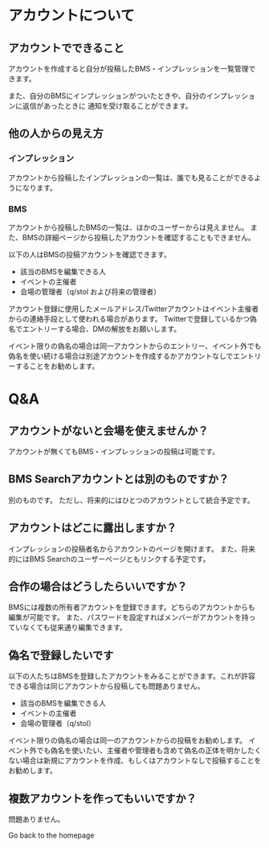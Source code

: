 
<SEO title="アカウントについて" />

# アカウントについて

## アカウントでできること

アカウントを作成すると自分が投稿したBMS・インプレッションを一覧管理できます。

また、自分のBMSにインプレッションがついたときや、自分のインプレッションに返信があったときに
通知を受け取ることができます。

## 他の人からの見え方
### インプレッション
アカウントから投稿したインプレッションの一覧は、誰でも見ることができるようになります。

### BMS
アカウントから投稿したBMSの一覧は、ほかのユーザーからは見えません。
また、BMSの詳細ページから投稿したアカウントを確認することもできません。

以下の人はBMSの投稿アカウントを確認できます。
- 該当のBMSを編集できる人
- イベントの主催者
- 会場の管理者（q/stol および将来の管理者）

アカウント登録に使用したメールアドレス/Twitterアカウントはイベント主催者からの連絡手段として使われる場合があります。
Twitterで登録しているかつ偽名でエントリーする場合、DMの解放をお願いします。

イベント限りの偽名の場合は同一アカウントからのエントリー、イベント外でも偽名を使い続ける場合は別途アカウントを作成するかアカウントなしでエントリーすることをお勧めします。

# Q&A
## アカウントがないと会場を使えませんか？
アカウントが無くてもBMS・インプレッションの投稿は可能です。

## BMS Searchアカウントとは別のものですか？
別のものです。
ただし、将来的にはひとつのアカウントとして統合予定です。

## アカウントはどこに露出しますか？
インプレッションの投稿者名からアカウントのページを開けます。
また、将来的にはBMS Searchのユーザーページともリンクする予定です。

## 合作の場合はどうしたらいいですか？
BMSには複数の所有者アカウントを登録できます。どちらのアカウントからも編集が可能です。
また、パスワードを設定すればメンバーがアカウントを持っていなくても従来通り編集できます。

## 偽名で登録したいです
以下の人たちはBMSを登録したアカウントをみることができます。これが許容できる場合は同じアカウントから投稿しても問題ありません。

- 該当のBMSを編集できる人
- イベントの主催者
- 会場の管理者（q/stol）

イベント限りの偽名の場合は同一のアカウントからの投稿をお勧めします。
イベント外でも偽名を使いたい、主催者や管理者も含めて偽名の正体を明かしたくない場合は新規にアカウントを作成、もしくはアカウントなしで投稿することをお勧めします。

## 複数アカウントを作ってもいいですか？
問題ありません。


<Link to="/">Go back to the homepage</Link>
